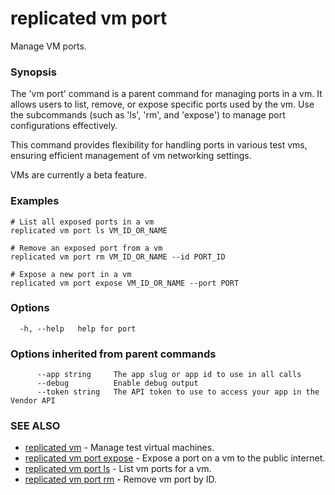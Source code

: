 # replicated vm port

Manage VM ports.

### Synopsis

The 'vm port' command is a parent command for managing ports in a vm. It allows users to list, remove, or expose specific ports used by the vm. Use the subcommands (such as 'ls', 'rm', and 'expose') to manage port configurations effectively.

This command provides flexibility for handling ports in various test vms, ensuring efficient management of vm networking settings.

VMs are currently a beta feature.

### Examples

```
# List all exposed ports in a vm
replicated vm port ls VM_ID_OR_NAME

# Remove an exposed port from a vm
replicated vm port rm VM_ID_OR_NAME --id PORT_ID

# Expose a new port in a vm
replicated vm port expose VM_ID_OR_NAME --port PORT
```

### Options

```
  -h, --help   help for port
```

### Options inherited from parent commands

```
      --app string     The app slug or app id to use in all calls
      --debug          Enable debug output
      --token string   The API token to use to access your app in the Vendor API
```

### SEE ALSO

* [replicated vm](replicated-cli-vm)	 - Manage test virtual machines.
* [replicated vm port expose](replicated-cli-vm-port-expose)	 - Expose a port on a vm to the public internet.
* [replicated vm port ls](replicated-cli-vm-port-ls)	 - List vm ports for a vm.
* [replicated vm port rm](replicated-cli-vm-port-rm)	 - Remove vm port by ID.

